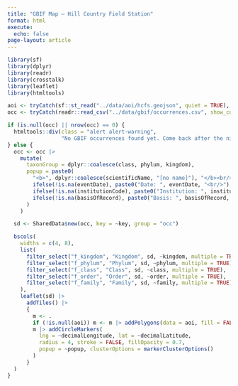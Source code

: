 ```yaml
---
title: "GBIF Map — Hill Country Field Station"
format: html
execute:
  echo: false
page-layout: article
---
```


```r
library(sf)
library(dplyr)
library(readr)
library(crosstalk)
library(leaflet)
library(htmltools)

aoi <- tryCatch(sf::st_read("../data/aoi/hcfs.geojson", quiet = TRUE), error = function(e) NULL)
occ <- tryCatch(readr::read_csv("../data/gbif/occurrences.csv", show_col_types = FALSE), error = function(e) NULL)

if (is.null(occ) || nrow(occ) == 0) {
  htmltools::div(class = "alert alert-warning",
                 "No GBIF occurrences found yet. Come back after the nightly update.")
} else {
  occ <- occ |>
    mutate(
      taxonGroup = dplyr::coalesce(class, phylum, kingdom),
      popup = paste0(
        "<b>", dplyr::coalesce(scientificName, "[no name]"), "</b><br/>",
        ifelse(!is.na(eventDate), paste0("Date: ", eventDate, "<br/>"), ""),
        ifelse(!is.na(institutionCode), paste0("Institution: ", institutionCode, "<br/>"), ""),
        ifelse(!is.na(basisOfRecord), paste0("Basis: ", basisOfRecord, "<br/>"), "")
      )
    )

  sd <- SharedData$new(occ, key = ~key, group = "occ")

  bscols(
    widths = c(4, 8),
    list(
      filter_select("f_kingdom", "Kingdom", sd, ~kingdom, multiple = TRUE),
      filter_select("f_phylum", "Phylum", sd, ~phylum, multiple = TRUE),
      filter_select("f_class", "Class", sd, ~class, multiple = TRUE),
      filter_select("f_order", "Order", sd, ~order, multiple = TRUE),
      filter_select("f_family", "Family", sd, ~family, multiple = TRUE)
    ),
    leaflet(sd) |>
      addTiles() |>
      {
        m <- .
        if (!is.null(aoi)) m <- m |> addPolygons(data = aoi, fill = FALSE, weight = 2)
        m |> addCircleMarkers(
          lng = ~decimalLongitude, lat = ~decimalLatitude,
          radius = 4, stroke = FALSE, fillOpacity = 0.7,
          popup = ~popup, clusterOptions = markerClusterOptions()
        )
      }
  )
}
```
